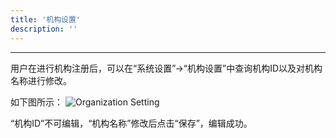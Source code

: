 ```yaml
---
title: '机构设置'
description: ''
---
```

---
用户在进行机构注册后，可以在“系统设置”->“机构设置”中查询机构ID以及对机构名称进行修改。

如下图所示：
<img
    className="block dark:hidden"
    src="docs/images/org-home.png"
    alt="Organization Setting"
/>

“机构ID”不可编辑，“机构名称”修改后点击“保存”，编辑成功。
